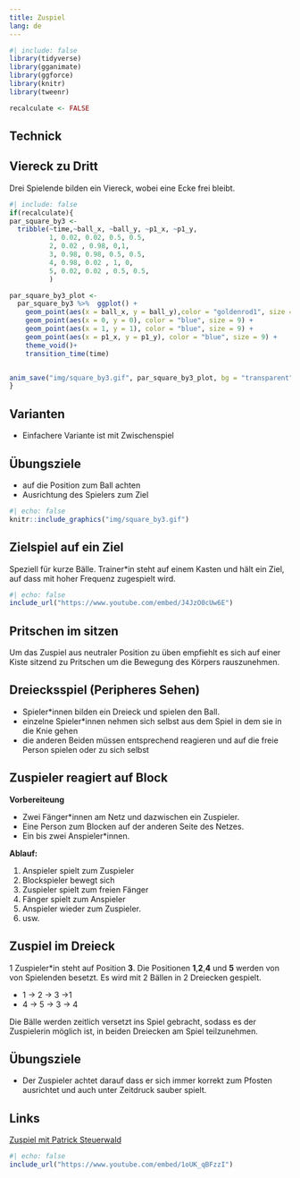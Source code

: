 ```yaml
---
title: Zuspiel
lang: de
---
```


```r
#| include: false
library(tidyverse)
library(gganimate)
library(ggforce)
library(knitr)
library(tweenr)

recalculate <- FALSE
```

## Technick

## Viereck zu Dritt

Drei Spielende bilden ein Viereck, wobei eine Ecke frei bleibt.


```r
#| include: false
if(recalculate){
par_square_by3 <- 
  tribble(~time,~ball_x, ~ball_y, ~p1_x, ~p1_y,
          1, 0.02, 0.02, 0.5, 0.5,
          2, 0.02 , 0.98, 0,1,
          3, 0.98, 0.98, 0.5, 0.5,
          4, 0.98, 0.02 , 1, 0,
          5, 0.02, 0.02 , 0.5, 0.5,
          )

par_square_by3_plot <- 
  par_square_by3 %>%  ggplot() +
    geom_point(aes(x = ball_x, y = ball_y),color = "goldenrod1", size = 7) +
    geom_point(aes(x = 0, y = 0), color = "blue", size = 9) +
    geom_point(aes(x = 1, y = 1), color = "blue", size = 9) +
    geom_point(aes(x = p1_x, y = p1_y), color = "blue", size = 9) +
    theme_void()+
    transition_time(time)


anim_save("img/square_by3.gif", par_square_by3_plot, bg = "transparent")
}
```

:::{.callout-tip} 
## Varianten
* Einfachere Variante ist mit Zwischenspiel
:::

:::{.callout-important}
## Übungsziele
* auf die Position zum Ball achten
* Ausrichtung des Spielers zum Ziel
:::


```r
#| echo: false
knitr::include_graphics("img/square_by3.gif")
```


## Zielspiel auf ein Ziel

Speziell für kurze Bälle. Trainer*in steht auf einem Kasten und hält ein Ziel, auf dass mit hoher Frequenz zugespielt wird.

```r
#| echo: false
include_url("https://www.youtube.com/embed/J4JzO0cUw6E")
```

## Pritschen im sitzen

Um das Zuspiel aus neutraler Position zu üben empfiehlt es sich auf einer Kiste sitzend zu Pritschen um die Bewegung des Körpers rauszunehmen.

## Dreiecksspiel (Peripheres Sehen)

- Spieler*innen bilden ein Dreieck und spielen den Ball.
- einzelne Spieler*innen nehmen sich selbst aus dem Spiel in dem sie in die Knie gehen
- die anderen Beiden müssen entsprechend reagieren und auf die freie Person spielen oder zu sich selbst


## Zuspieler reagiert auf Block

**Vorbereiteung**

- Zwei Fänger*innen am Netz und dazwischen ein Zuspieler.
- Eine Person zum Blocken auf der anderen Seite des Netzes.
- Ein bis zwei Anspieler*innen.

**Ablauf:**

1. Anspieler spielt zum Zuspieler
2. Blockspieler bewegt sich
3. Zuspieler spielt zum freien Fänger
4. Fänger spielt zum Anspieler
5. Anspieler wieder zum Zuspieler.
6. usw.

## Zuspiel im Dreieck

1 Zuspieler*in steht auf Position **3**. Die Positionen **1**,**2**,**4** und **5** werden von von Spielenden besetzt. Es wird mit 2 Bällen in 2 Dreiecken gespielt.

- 1 -> 2 -> 3 ->1
- 4 -> 5 -> 3 -> 4

Die Bälle werden zeitlich versetzt ins Spiel gebracht, sodass es der Zuspielerin möglich ist, in beiden Dreiecken am Spiel teilzunehmen.

::: {.callout-important}
## Übungsziele
- Der Zuspieler achtet darauf dass er sich immer korrekt zum Pfosten ausrichtet und auch unter Zeitdruck sauber spielt.
:::



## Links

[Zuspiel mit Patrick Steuerwald](http://volleyball.de/uploads/media/vm_05_01_18_21_warm.pdf)

```r
#| echo: false
include_url("https://www.youtube.com/embed/1oUK_qBFzzI")
```